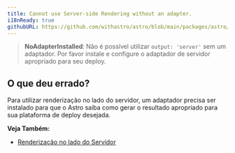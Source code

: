 ```yaml
---
title: Cannot use Server-side Rendering without an adapter.
i18nReady: true
githubURL: https://github.com/withastro/astro/blob/main/packages/astro/src/core/errors/errors-data.ts
---
```


> **NoAdapterInstalled**: Não é possível utilizar `output: 'server'` sem um adaptador. Por favor instale e configure o adaptador de servidor apropriado para seu deploy.

## O que deu errado?

Para utilizar renderização no lado do servidor, um adaptador precisa ser instalado para que o Astro saiba como gerar o resultado apropriado para sua plataforma de deploy desejada.

**Veja Também:**
-  [Renderização no lado do Servidor](/pt-br/guides/on-demand-rendering/)
